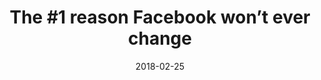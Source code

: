 ---
slug: the-1-reason-facebook-wont-ever-change
title: "The #1 reason Facebook won’t ever change"
description: A short reflection on user experience and design.
date: 2018-02-25
readingTime: 1
---